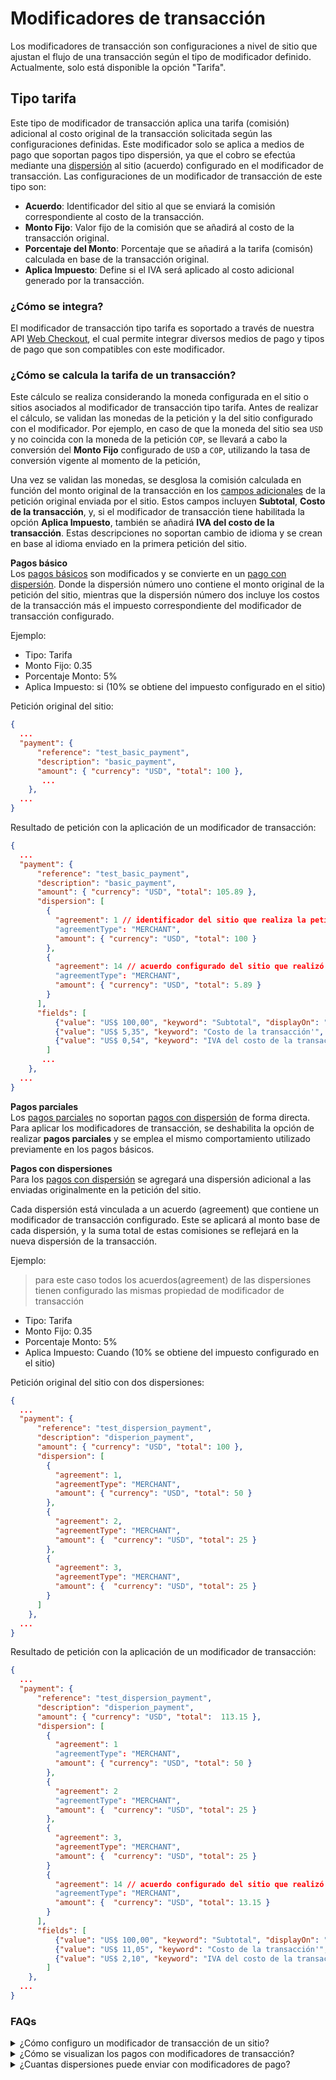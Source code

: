 
# Modificadores de transacción
Los modificadores de transacción son configuraciones a nivel de sitio que ajustan el flujo de una transacción según el tipo de modificador definido. Actualmente, solo está disponible la opción "Tarifa".

## Tipo tarifa
Este tipo de modificador de transacción aplica una tarifa (comisión) adicional al costo original de la transacción solicitada según las configuraciones definidas. Este modificador solo se aplica a medios de pago que soportan pagos tipo dispersión, ya que el cobro se efectúa mediante una [dispersión](/gateway/transaction-types#dispersion) al sitio (acuerdo) configurado en el modificador de transacción.
Las configuraciones de un modificador de transacción de este tipo son:

- **Acuerdo**: Identificador del sitio al que se enviará la comisión correspondiente al costo de la transacción. 
- **Monto Fijo**: Valor fijo de la comisión que se añadirá al costo de la transacción original.
- **Porcentaje del Monto**: Porcentaje que se añadirá a la tarifa (comisón) calculada en base de la transacción original.
- **Aplica Impuesto**: Define si el IVA será aplicado al costo adicional generado por la transacción.

### ¿Cómo se integra?
El modificador de transacción tipo tarifa es soportado a través de nuestra API [Web Checkout](/checkout), el cual permite integrar diversos medios de pago y tipos de pago que son compatibles con este modificador.

### ¿Cómo se calcula la tarifa de un transacción?
Este cálculo se realiza considerando la moneda configurada en el sitio o sitios asociados al modificador de transacción tipo tarifa. Antes de realizar el cálculo, se validan las monedas de la petición y la del sitio configurado con el modificador. Por ejemplo, en caso de que la moneda del sitio sea `USD` y no coincida con la moneda de la petición `COP`, se llevará a cabo la conversión del **Monto Fijo** configurado de `USD` a `COP`, utilizando la tasa de conversión vigente al momento de la petición,

Una vez se validan las monedas, se desglosa la comisión calculada en función del monto original de la transacción en los [campos adicionales](/checkout/additional-fields) de la petición original enviada por el sitio. Estos campos incluyen **Subtotal**, **Costo de la transacción**, y, si el modificador de transacción tiene habilitada la opción  **Aplica Impuesto**, también se añadirá **IVA del costo de la transacción**. Estas descripciones no soportan cambio de idioma y se crean en base al idioma enviado en la primera petición del sitio.

**Pagos básico**  
Los [pagos básicos](/checkout/create-session#partial-payment) son modificados y se convierte en un [pago con dispersión](/checkout/create-session#dispersion-payment). Donde la dispersión número uno contiene el monto original de la petición del sitio, mientras que la dispersión número dos incluye los costos de la transacción más el impuesto correspondiente del modificador de transacción configurado.

Ejemplo:
* Tipo: Tarifa
* Monto Fijo:  0.35
* Porcentaje Monto: 5%
* Aplica Impuesto:  si  (10% se obtiene del impuesto configurado en el sitio)

Petición original del sitio: 

```json
{
  ...
  "payment": {
      "reference": "test_basic_payment",
      "description": "basic_payment",
      "amount": { "currency": "USD", "total": 100 },
       ...
    },
  ...
}
```

Resultado de petición con la aplicación de  un modificador de transacción:

```json
{
  ...
  "payment": {
      "reference": "test_basic_payment",
      "description": "basic_payment",
      "amount": { "currency": "USD", "total": 105.89 },
      "dispersion": [ 
        {
          "agreement": 1 // identificador del sitio que realiza la petición.
          "agreementType": "MERCHANT",
          "amount": { "currency": "USD", "total": 100 }  
        },
        {
          "agreement": 14 // acuerdo configurado del sitio que realizó la solicitud.
          "agreementType": "MERCHANT",
          "amount": { "currency": "USD", "total": 5.89 }  
        }
      ],
      "fields": [
          {"value": "US$ 100,00", "keyword": "Subtotal", "displayOn": "both"},
          {"value": "US$ 5,35", "keyword": "Costo de la transacción'", "displayOn": "both"},
          {"value": "US$ 0,54", "keyword": "IVA del costo de la transacción", "displayOn": "both"},
        ]
       ...
    },
  ...
}
```

**Pagos parciales**  
Los [pagos parciales](/checkout/create-session#partial-payment) no soportan [pagos con dispersión](/checkout/create-session#dispersion-payment) de forma directa. Para aplicar los modificadores de transacción, se deshabilita la opción de realizar __pagos parciales__ y se emplea el mismo comportamiento utilizado previamente en los pagos básicos.

**Pagos con dispersiones**  
Para los [pagos con dispersión](checkout/create-session#dispersion-payment) se agregará una dispersión adicional a las enviadas originalmente en la petición del sitio. 
 
Cada dispersión está vinculada a un acuerdo (agreement) que contiene un modificador de transacción configurado. Este se aplicará al monto base de cada dispersión, y la suma total de estas comisiones se reflejará en la nueva dispersión de la transacción.

Ejemplo:  
> para este caso todos los acuerdos(agreement) de las dispersiones tienen configurado las mismas propiedad de modificador de transacción

* Tipo: Tarifa
* Monto Fijo:  0.35
* Porcentaje Monto: 5%
* Aplica Impuesto: Cuando (10% se obtiene del impuesto configurado en el sitio)

Petición original del sitio con dos dispersiones: 

```json
{
  ...
  "payment": {
      "reference": "test_dispersion_payment",
      "description": "disperion_payment",
      "amount": { "currency": "USD", "total": 100 },
      "dispersion": [ 
        {
          "agreement": 1,
          "agreementType": "MERCHANT",
          "amount": { "currency": "USD", "total": 50 }  
        },
        {
          "agreement": 2,
          "agreementType": "MERCHANT",
          "amount": {  "currency": "USD", "total": 25 }  
        },
        {
          "agreement": 3,
          "agreementType": "MERCHANT",
          "amount": {  "currency": "USD", "total": 25 }  
        }
      ]
    },
  ...
}
```

Resultado de petición con la aplicación de  un modificador de transacción:

```json
{
  ...
  "payment": {
      "reference": "test_dispersion_payment",
      "description": "disperion_payment",
      "amount": { "currency": "USD", "total":  113.15 },
      "dispersion": [ 
        {
          "agreement": 1
          "agreementType": "MERCHANT",
          "amount": { "currency": "USD", "total": 50 }  
        },
        {
          "agreement": 2
          "agreementType": "MERCHANT",
          "amount": {  "currency": "USD", "total": 25 }  
        },
        {
          "agreement": 3,
          "agreementType": "MERCHANT",
          "amount": {  "currency": "USD", "total": 25 }  
        }
        {
          "agreement": 14 // acuerdo configurado del sitio que realizó la solicitud.
          "agreementType": "MERCHANT",
          "amount": {  "currency": "USD", "total": 13.15 }  
        }
      ],
      "fields": [
          {"value": "US$ 100,00", "keyword": "Subtotal", "displayOn": "both"},
          {"value": "US$ 11,05", "keyword": "Costo de la transacción'", "displayOn": "both"},
          {"value": "US$ 2,10", "keyword": "IVA del costo de la transacción", "displayOn": "both"},
        ]
    },
  ...
}
```

### FAQs
<details>
<summary>¿Cómo configuro un modificador de transacción de un sitio?</summary>
<p>Se debe realizar una solicitud a nuestro equipo de operaciones a través de Helpdesk , ya sea para la creación de un nuevo sitio o para la modificación de uno existente, incluyendo las configuraciones del modificador de transacción.</p>
</details>

<details>
<summary>¿Cómo se visualizan los pagos con modificadores de transacción?</summary>
<h4>Pago básico</h4>
<p>En el panel transaccional se pueden visualizar una transacción con el monto original solicitado, además de transacciones adicional con la comisión del costo de la transacción original.</p>
<h4>Pago con dispersiones</h4>
<p>En el panel transaccional, se pueden visualizar las transacciones junto con sus dispersiones originales y sus montos. Además, se incluye una nueva dispersión que agrupa las comisiones de cada costo de transacción por las dispersiones solicitadas.</p>
</details>

<details>
<summary>¿Cuantas dispersiones puede enviar con modificadores de pago?</summary>
<p>La configuración actual establece un máximo de 3 dispersiones permitidas para todos los países, y 4 para Ecuador. Es importante considerar que, dado que el modificador de transacción añade una transacción adicional para el cobro de la comisión, las máximas permitidas son 3 dispersiones en la petición para Ecuador y 2 para el resto de los países.</p>
</details>